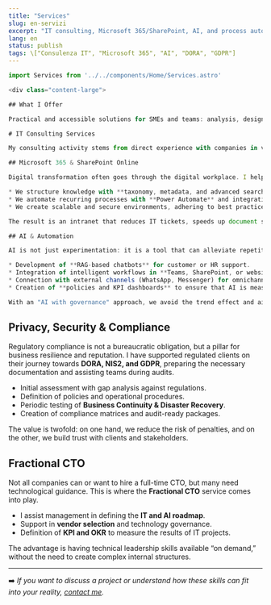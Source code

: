 ```yaml
---
title: "Services"
slug: en-servizi
excerpt: "IT consulting, Microsoft 365/SharePoint, AI, and process automation."
lang: en
status: publish
tags: \["Consulenza IT", "Microsoft 365", "AI", "DORA", "GDPR"]
---
```


```javascript
import Services from '../../components/Home/Services.astro'

<div class="content-large">

## What I Offer

Practical and accessible solutions for SMEs and teams: analysis, design, and delivery.

# IT Consulting Services

My consulting activity stems from direct experience with companies in various sectors — particularly **banking, manufacturing, and telecom** — where I have had the opportunity to guide teams and IT departments in adopting new technologies and regulatory compliance. I do not offer "packaged" solutions, but concrete pathways that combine analysis, rapid prototyping, continuous testing, and operational support until production deployment. The goal is always the same: **to deliver measurable value quickly**, reducing risks and complexity.

## Microsoft 365 & SharePoint Online

Digital transformation often goes through the digital workplace. I help companies **design and implement corporate intranets** that are not just simple bulletin boards, but everyday work tools.

* We structure knowledge with **taxonomy, metadata, and advanced search**.
* We automate recurring processes with **Power Automate** and integrations to SAP/ERP.
* We create scalable and secure environments, adhering to best practices in **governance and compliance**.

The result is an intranet that reduces IT tickets, speeds up document searches, and improves collaboration between departments.

## AI & Automation

AI is not just experimentation: it is a tool that can alleviate repetitive tasks and give teams more time for high-value activities.

* Development of **RAG-based chatbots** for customer or HR support.
* Integration of intelligent workflows in **Teams, SharePoint, or websites**.
* Connection with external channels (WhatsApp, Messenger) for omnichannel communications.
* Creation of **policies and KPI dashboards** to ensure that AI is measurable and under control.

With an "AI with governance" approach, we avoid the trend effect and aim for stable, secure, and auditable solutions.
```

## Privacy, Security & Compliance

Regulatory compliance is not a bureaucratic obligation, but a pillar for business resilience and reputation. I have supported regulated clients on their journey towards **DORA, NIS2, and GDPR**, preparing the necessary documentation and assisting teams during audits.

* Initial assessment with gap analysis against regulations.
* Definition of policies and operational procedures.
* Periodic testing of **Business Continuity & Disaster Recovery**.
* Creation of compliance matrices and audit-ready packages.

The value is twofold: on one hand, we reduce the risk of penalties, and on the other, we build trust with clients and stakeholders.

## Fractional CTO

Not all companies can or want to hire a full-time CTO, but many need technological guidance. This is where the **Fractional CTO** service comes into play.

* I assist management in defining the **IT and AI roadmap**.
* Support in **vendor selection** and technology governance.
* Definition of **KPI and OKR** to measure the results of IT projects.

The advantage is having technical leadership skills available “on demand,” without the need to create complex internal structures.

---

➡️ *If you want to discuss a project or understand how these skills can fit into your reality, [contact me](/contact).*